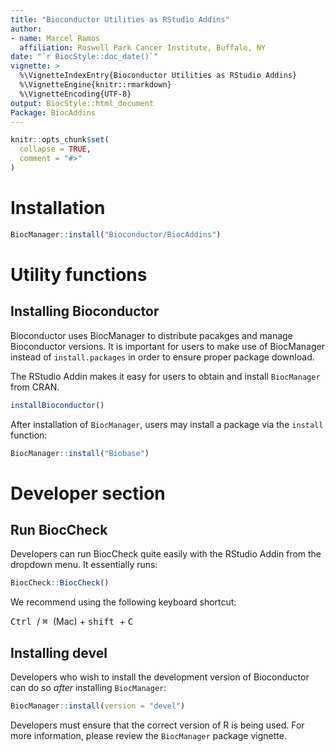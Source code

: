 ```yaml
---
title: "Bioconductor Utilities as RStudio Addins"
author:
- name: Marcel Ramos
  affiliation: Roswell Park Cancer Institute, Buffalo, NY
date: "`r BiocStyle::doc_date()`"
vignette: >
  %\VignetteIndexEntry{Bioconductor Utilities as RStudio Addins}
  %\VignetteEngine{knitr::rmarkdown}
  %\VignetteEncoding{UTF-8}
output: BiocStyle::html_document
Package: BiocAddins
---
```


```r
knitr::opts_chunk$set(
  collapse = TRUE,
  comment = "#>"
)
```

# Installation

```r
BiocManager::install("Bioconductor/BiocAddins")
```

# Utility functions

## Installing Bioconductor

Bioconductor uses BiocManager to distribute pacakges and manage Bioconductor
versions. It is important for users to make use of BiocManager instead of
`install.packages` in order to ensure proper package download.

The RStudio Addin makes it easy for users to obtain and install `BiocManager`
from CRAN.

```r
installBioconductor()
```

After installation of `BiocManager`, users may install a package via the
`install` function:

```r
BiocManager::install("Biobase")
```

# Developer section

## Run BiocCheck

Developers can run BiocCheck quite easily with the RStudio Addin from the
dropdown menu. It essentially runs:

```r
BiocCheck::BiocCheck()
```

We recommend using the following keyboard shortcut:

<kbd> Ctrl </kbd> / <kbd> &#x2318; </kbd> (Mac) + <kbd> shift </kbd> + <kbd> C </kbd>

## Installing devel

Developers who wish to install the development version of Bioconductor can
do so _after_ installing `BiocManager`:

```r
BiocManager::install(version = "devel")
```

Developers must ensure that the correct version of R is being used.
For more information, please review the `BiocManager` package vignette.
